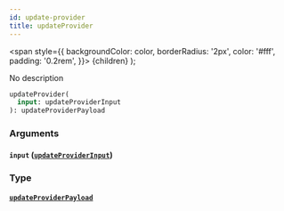 ```yaml
---
id: update-provider
title: updateProvider
---
```


<span
style={{
      backgroundColor: color,
      borderRadius: '2px',
      color: '#fff',
      padding: '0.2rem',
    }}>
{children}
</span>
);

No description

```graphql
updateProvider(
  input: updateProviderInput
): updateProviderPayload

```

### Arguments

#### `input` ([`updateProviderInput`](/v1/inputs/update-provider-input))

### Type

#### [`updateProviderPayload`](/v1/objects/update-provider-payload)
